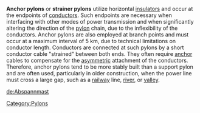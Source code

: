 '''Anchor pylons''' or '''strainer pylons''' utilize horizontal [[insulators]] and occur at the endpoints of [[conductors]].  Such endpoints are necessary when interfacing with other modes of power transmission and when significantly altering the direction of the [[pylon]] chain, due to the inflexibility of the conductors. Anchor pylons are also employed at branch points and must occur at a maximum interval of 5 km, due to technical limitations on conductor length. Conductors are connected at such pylons by a short conductor cable "strained" between both ends. They often require [[anchor]] cables to compensate for the [[asymmetric]] attachment of the conductors.  Therefore, anchor pylons tend to be more stably built than a support pylon and are often used, particularly in older construction, when the power line must cross a large gap, such as a [[railway]] line, [[river]], or [[valley]].

[[de:Abspannmast]]
[[Category:Pylons]]
